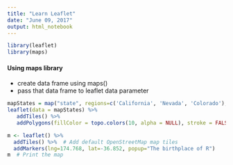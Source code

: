 ```yaml
---
title: "Learn Leaflet"
date: "June 09, 2017"
output: html_notebook
---
```


```r
library(leaflet)
library(maps)
```

#### Using maps library
* create data frame using maps() 
* pass that data frame to leaflet data parameter
```r
mapStates = map("state", regions=c('California', 'Nevada', 'Colorado'), fill = TRUE, plot = FALSE)
leaflet(data = mapStates) %>% 
   addTiles() %>%
   addPolygons(fillColor = topo.colors(10, alpha = NULL), stroke = FALSE)
```


```r
m <- leaflet() %>%
  addTiles() %>%  # Add default OpenStreetMap map tiles
  addMarkers(lng=174.768, lat=-36.852, popup="The birthplace of R")
m  # Print the map
```

